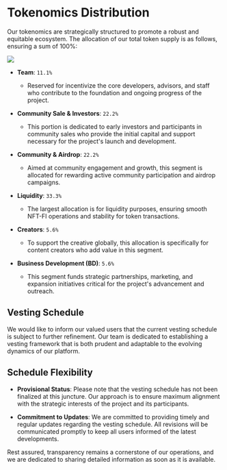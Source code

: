 # Tokenomics Distribution

Our tokenomics are strategically structured to promote a robust and equitable ecosystem. The allocation of our total token supply is as follows, ensuring a sum of 100%:


![](/images/tokenomics.png)


- **Team**: `11.1%`
  - Reserved for incentivize the core developers, advisors, and staff who contribute to the foundation and ongoing progress of the project.

- **Community Sale & Investors**: `22.2%`
  - This portion is dedicated to early investors and participants in community sales who provide the initial capital and support necessary for the project's launch and development.

- **Community & Airdrop**: `22.2%`
  - Aimed at community engagement and growth, this segment is allocated for rewarding active community participation and airdrop campaigns.

- **Liquidity**: `33.3%`
  - The largest allocation is for liquidity purposes, ensuring smooth NFT-FI operations and stability for token transactions.

- **Creators**: `5.6%`
  - To support the creative globally, this allocation is specifically for content creators who add value in this segment.

- **Business Development (BD)**: `5.6%`
  - This segment funds strategic partnerships, marketing, and expansion initiatives critical for the project's advancement and outreach.

## Vesting Schedule

We would like to inform our valued users that the current vesting schedule is subject to further refinement. Our team is dedicated to establishing a vesting framework that is both prudent and adaptable to the evolving dynamics of our platform.

## Schedule Flexibility

- **Provisional Status**: Please note that the vesting schedule has not been finalized at this juncture. Our approach is to ensure maximum alignment with the strategic interests of the project and its participants.

- **Commitment to Updates**: We are committed to providing timely and regular updates regarding the vesting schedule. All revisions will be communicated promptly to keep all users informed of the latest developments.

Rest assured, transparency remains a cornerstone of our operations, and we are dedicated to sharing detailed information as soon as it is available.
